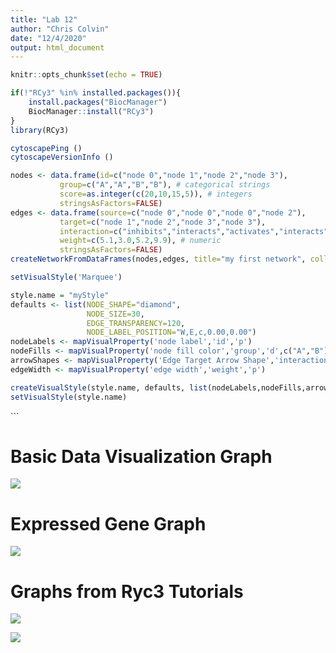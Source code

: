 ```yaml
---
title: "Lab 12"
author: "Chris Colvin"
date: "12/4/2020"
output: html_document
---
```


```r
knitr::opts_chunk$set(echo = TRUE)
```

```r
if(!"RCy3" %in% installed.packages()){
    install.packages("BiocManager")
    BiocManager::install("RCy3")
}
library(RCy3)
```

```r
cytoscapePing ()
cytoscapeVersionInfo ()
```

```r
nodes <- data.frame(id=c("node 0","node 1","node 2","node 3"),
           group=c("A","A","B","B"), # categorical strings
           score=as.integer(c(20,10,15,5)), # integers
           stringsAsFactors=FALSE)
edges <- data.frame(source=c("node 0","node 0","node 0","node 2"),
           target=c("node 1","node 2","node 3","node 3"),
           interaction=c("inhibits","interacts","activates","interacts"),  # optional
           weight=c(5.1,3.0,5.2,9.9), # numeric
           stringsAsFactors=FALSE)
createNetworkFromDataFrames(nodes,edges, title="my first network", collection="DataFrame Example")
```
```r
setVisualStyle('Marquee')
```

```r
style.name = "myStyle"
defaults <- list(NODE_SHAPE="diamond",
                 NODE_SIZE=30,
                 EDGE_TRANSPARENCY=120,
                 NODE_LABEL_POSITION="W,E,c,0.00,0.00")
nodeLabels <- mapVisualProperty('node label','id','p')
nodeFills <- mapVisualProperty('node fill color','group','d',c("A","B"), c("#FF9900","#66AAAA"))
arrowShapes <- mapVisualProperty('Edge Target Arrow Shape','interaction','d',c("activates","inhibits","interacts"),c("Arrow","T","None"))
edgeWidth <- mapVisualProperty('edge width','weight','p')

createVisualStyle(style.name, defaults, list(nodeLabels,nodeFills,arrowShapes,edgeWidth))
setVisualStyle(style.name)
```



```

# Basic Data Visualization Graph

![](\Users\wweca\OneDrive\Desktop\Evolutionary_Genomics\git-evogeno\genomics-course\data\Data Visualization.png)

# Expressed Gene Graph

![](\Users\wweca\OneDrive\Desktop\Evolutionary_Genomics\git-evogeno\genomics-course\data\Expressed Genes.png)

# Graphs from Ryc3 Tutorials

![](\Users\wweca\OneDrive\Desktop\Evolutionary_Genomics\git-evogeno\genomics-course\data\simple network.png)

![](\Users\wweca\OneDrive\Desktop\Evolutionary_Genomics\git-evogeno\genomics-course\data\my first network.png)